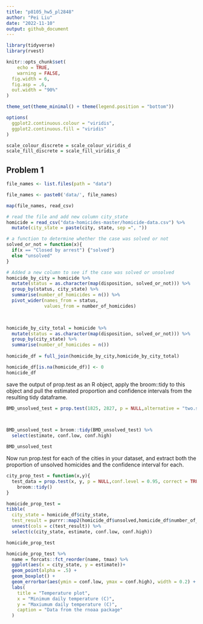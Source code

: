 ```yaml
---
title: "p8105_hw5_pl2848"
author: "Pei Liu"
date: "2022-11-10"
output: github_document
---
```




```r
library(tidyverse)
library(rvest)

knitr::opts_chunk$set(
	echo = TRUE,
	warning = FALSE,
  fig.width = 6,
  fig.asp = .6,
  out.width = "90%"
)

theme_set(theme_minimal() + theme(legend.position = "bottom"))

options(
  ggplot2.continuous.colour = "viridis",
  ggplot2.continuous.fill = "viridis"
)

scale_colour_discrete = scale_colour_viridis_d
scale_fill_discrete = scale_fill_viridis_d
```

## Problem 1
```r
file_names <- list.files(path = "data")

file_names <- paste0('data/', file_names)

```


```r
map(file_names, read_csv)
```


```r
# read the file and add new column city_state
homicide = read_csv("data-homicides-master/homicide-data.csv") %>% 
  mutate(city_state = paste(city, state, sep =", "))
```




```r
# a function to determine whether the case was solved or not
solved_or_not = function(x){
  if(x == "Closed by arrest") {"solved"}
  else "unsolved"
}

# Added a new column to see if the case was solved or unsolved
homicide_by_city = homicide %>% 
  mutate(status = as.character(map(disposition, solved_or_not))) %>% 
  group_by(status, city_state) %>% 
  summarise(number_of_homicides = n()) %>% 
  pivot_wider(names_from = status,
              values_from = number_of_homicides) 
  


homicide_by_city_total = homicide %>% 
  mutate(status = as.character(map(disposition, solved_or_not))) %>% 
  group_by(city_state) %>% 
  summarise(number_of_homicides = n()) 
  
homicide_df = full_join(homicide_by_city,homicide_by_city_total)  

homicide_df[is.na(homicide_df)] <- 0  
homicide_df
```

save the output of prop.test as an R object, apply the broom::tidy to this object and pull the estimated proportion and confidence intervals from the resulting tidy dataframe.
```r
BMD_unsolved_test = prop.test(1825, 2827, p = NULL,alternative = "two.sided",conf.level = 0.95, correct = TRUE) 
  


BMD_unsolved_test = broom::tidy(BMD_unsolved_test) %>% 
  select(estimate, conf.low, conf.high)

BMD_unsolved_test
```


Now run prop.test for each of the cities in your dataset, and extract both the proportion of unsolved homicides and the confidence interval for each.
```r

city_prop_test = function(x,y){
  test_data = prop.test(x, y, p = NULL,conf.level = 0.95, correct = TRUE) %>%
    broom::tidy()
}

homicide_prop_test = 
tibble(
  city_state = homicide_df$city_state,
  test_result = purrr::map2(homicide_df$unsolved,homicide_df$number_of_homicides, city_prop_test)) %>% 
  unnest(cols = c(test_result)) %>% 
  select(c(city_state, estimate, conf.low, conf.high))

homicide_prop_test

```


```r
homicide_prop_test %>% 
  name = forcats::fct_reorder(name, tmax) %>% 
  ggplot(aes(x = city_state, y = estimate))+ 
  geom_point(alpha = .5) +
  geom_boxplot() + 
  geom_errorbar(aes(ymin = conf.low, ymax = conf.high), width = 0.2) +
  labs(
    title = "Temperature plot",
    x = "Minimum daily temperature (C)",
    y = "Maxiumum daily temperature (C)",
    caption = "Data from the rnoaa package"
  )
```

